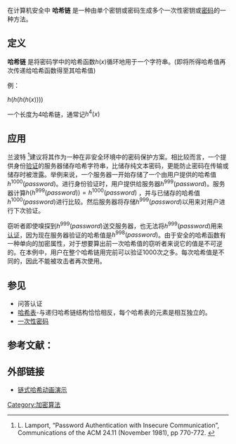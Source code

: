 {{NoteTA
|G1=IT
}}
在计算机安全中 '''哈希链''' 是一种由单个密钥或密码生成多个一次性密钥或[[密码|密码]]的一种方法。

==定义==
'''哈希链''' 是将密码学中的哈希函数<math>h(x)</math>循环地用于一个字符串。(即将所得哈希值再次传递给哈希函数得至其哈希值)

例：

<math>h(h(h(h(x))))</math>

一个长度为4哈希链，通常记<math>h^{4}(x)</math>

==应用==
{{main|S/KEY}}

兰波特 <ref name="lamporthash">L. Lamport, “Password Authentication with Insecure Communication”, Communications of the ACM 24.11 (November 1981), pp 770-772.[http://scholar.google.de/scholar?num=100&hl=de&lr=&cluster=10450198314466995215 ] {{Wayback|url=http://scholar.google.de/scholar?num=100&hl=de&lr=&cluster=10450198314466995215 |date=20160409103340 }} [http://citeseer.ist.psu.edu/context/2064887/0 ] {{Wayback|url=http://citeseer.ist.psu.edu/context/2064887/0 |date=20060916183758 }}</ref>建议将其作为一种在非安全环境中的密码保护方案。相比较而言，一个提供身份[[認證|验证]]的服务器储存哈希字符串，比储存纯文本密码，更能防止密码在传输或储存时被泄露。举例来说，一个服务器一开始存储了一个由用户提供的哈希值<math>h^{1000}(password)</math>。进行身份验证时，用户提供给服务器<math>h^{999}(password)</math>。服务器计算<math>h(h^{999}(password)) = h^{1000}(password)</math> ，并与已储存的哈希值<math>h^{1000}(password)</math>进行比较。然后服务器将存储<math>h^{999}(password)</math>以用来对用户进行下次验证。

窃听者即使嗅探到<math>h^{999}(password)</math>送交服务器，也无法将<math>h^{999}(password)</math>用来[[認證|认证]]，因为现在服务器验证的哈希值是<math>h^{998}(password)</math>。由于安全的哈希函数有一种单向的加密属性，对于想要算出前一次哈希值的窃听者来说它的值是不可逆的。在本例中，用户在整个哈希链用完前可以验证1000次之多。每次哈希值是不同的，因此不能被攻击者再次使用。

==参见==

*问答认证
*[[哈希表|哈希表]]-与递归哈希链结构恰恰相反，每个哈希表的元素是相互独立的。
*[[一次性密碼|一次性密码]]

==参考文献：==

<div class="references-small">
<references></references>
</div>

==外部链接==
*[http://www.cs.pitt.edu/~kirk/cs1501/animations/CHashing.html 链式哈希动画演示]{{Wayback|url=http://www.cs.pitt.edu/~kirk/cs1501/animations/CHashing.html |date=20100713061657 }}

[[Category:加密算法|Category:加密算法]]